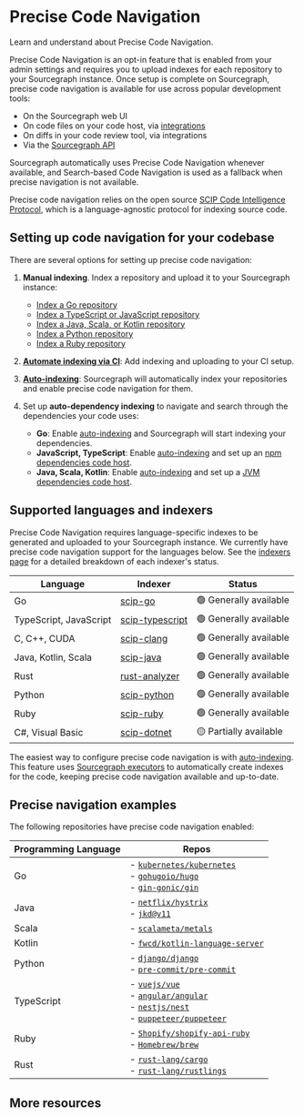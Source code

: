 # Precise Code Navigation

<p className="subtitle">Learn and understand about Precise Code Navigation.</p>

Precise Code Navigation is an opt-in feature that is enabled from your admin settings and requires you to upload indexes for each repository to your Sourcegraph instance. Once setup is complete on Sourcegraph, precise code navigation is available for use across popular development tools:

- On the Sourcegraph web UI
- On code files on your code host, via [integrations](/integration/)
- On diffs in your code review tool, via integrations
- Via the [Sourcegraph API](/api/graphql)

Sourcegraph automatically uses Precise Code Navigation whenever available, and Search-based Code Navigation is used as a fallback when precise navigation is not available.

Precise code navigation relies on the open source [SCIP Code Intelligence Protocol](https://github.com/sourcegraph/scip), which is a language-agnostic protocol for indexing source code.

## Setting up code navigation for your codebase

There are several options for setting up precise code navigation:

1. **Manual indexing**. Index a repository and upload it to your Sourcegraph instance:

    - [Index a Go repository](/code_navigation/how-to/index_a_go_repository#manual-indexing)
    - [Index a TypeScript or JavaScript repository](/code_navigation/how-to/index_a_typescript_and_javascript_repository#manual-indexing)
    - [Index a Java, Scala, or Kotlin repository](https://sourcegraph.github.io/scip-java/docs/getting-started.html)
    - [Index a Python repository](https://sourcegraph.com/github.com/sourcegraph/scip-python)
    - [Index a Ruby repository](https://sourcegraph.com/github.com/sourcegraph/scip-ruby)

2. [**Automate indexing via CI**](/code_navigation/how-to/adding_lsif_to_workflows): Add indexing and uploading to your CI setup.
3. [**Auto-indexing**](/code-search/code-navigation/auto_indexing#enable-auto-indexing): Sourcegraph will automatically index your repositories and enable precise code navigation for them.
4. Set up **auto-dependency indexing** to navigate and search through the dependencies your code uses:
    - **Go**: Enable [auto-indexing](/code-search/code-navigation/auto_indexing) and Sourcegraph will start indexing your dependencies.
    - **JavaScript, TypeScript**: Enable [auto-indexing](/code-search/code-navigation/auto_indexing#enable-auto-indexing) and set up an [npm dependencies code host](/integration/npm).
    - **Java, Scala, Kotlin**: Enable [auto-indexing](/code-search/code-navigation/auto_indexing) and set up a [JVM dependencies code host](/integration/jvm).

## Supported languages and indexers

Precise Code Navigation requires language-specific indexes to be generated and uploaded to your Sourcegraph instance. We currently have precise code navigation support for the languages below. See the [indexers page](/code-search/code-navigation/writing_an_indexer) for a detailed breakdown of each indexer's status.

|        Language        |                                      Indexer                                      |        Status         |
| ---------------------- | --------------------------------------------------------------------------------- | --------------------- |
| Go                     | [scip-go](https://sourcegraph.com/github.com/sourcegraph/scip-go)                 | 🟢 Generally available |
| TypeScript, JavaScript | [scip-typescript](https://sourcegraph.com/github.com/sourcegraph/scip-typescript) | 🟢 Generally available |
| C, C++, CUDA           | [scip-clang](https://sourcegraph.com/github.com/sourcegraph/scip-clang)           | 🟢 Generally available |
| Java, Kotlin, Scala    | [scip-java](https://sourcegraph.com/github.com/sourcegraph/scip-java)             | 🟢 Generally available |
| Rust                   | [rust-analyzer](https://sourcegraph.com/github.com/rust-lang/rust-analyzer)       | 🟢 Generally available |
| Python                 | [scip-python](https://sourcegraph.com/github.com/sourcegraph/scip-python)         | 🟢 Generally available |
| Ruby                   | [scip-ruby](https://sourcegraph.com/github.com/sourcegraph/scip-ruby)             | 🟢 Generally available |
| C#, Visual Basic       | [scip-dotnet](https://github.com/sourcegraph/scip-dotnet)                         | 🟡 Partially available |

The easiest way to configure precise code navigation is with [auto-indexing](/code-search/code-navigation/auto_indexing). This feature uses [Sourcegraph executors](/admin/executors/) to automatically create indexes for the code, keeping precise code navigation available and up-to-date.

## Precise navigation examples

The following repositories have precise code navigation enabled:

| **Programming Language** |                                                                                                                                                                                                                                                                                                                                                                         **Repos**                                                                                                                                                                                                                                                                                                                                                                         |
| ------------------------ | --------------------------------------------------------------------------------------------------------------------------------------------------------------------------------------------------------------------------------------------------------------------------------------------------------------------------------------------------------------------------------------------------------------------------------------------------------------------------------------------------------------------------------------------------------------------------------------------------------------------------------------------------------------------------------------------------------------------------------------------------------- |
| Go                       | - [`kubernetes/kubernetes`](https://sourcegraph.com/github.com/kubernetes/kubernetes@f4abde9e57cc30efcc8f79c9ebd791d15f4164c4/-/blob/cmd/cloud-controller-manager/main.go?L45:2&popover=pinned) <br /> - [`gohugoio/hugo`](https://sourcegraph.com/github.com/gohugoio/hugo@d1278f696aa062950471587bf3dc4a1604cf5d5b/-/blob/common/hugo/hugo.go?L63:15&popover=pinned) <br /> - [`gin-gonic/gin`](https://sourcegraph.com/github.com/gin-gonic/gin@6de2245e6265a077326d13cb249378b2d27ad781/-/blob/routergroup.go?L33:6&popover=pinned) |
| Java                     | - [`netflix/hystrix`](https://sourcegraph.com/github.com/Netflix/Hystrix@3cb21589895e9f8f87cfcdbc9d96d9f63d48b848/-/blob/hystrix-core/src/main/java/com/netflix/hystrix/HystrixRequestCache.java?L77:40#tab=references) <br /> - [`jkd@v11`](https://sourcegraph.com/jdk@v11/-/blob/java.base/java/util/Iterator.java?L130:18#tab=references)                                                                                                                                                                                                                                                                                                                                                                                                             |
| Scala                     | - [`scalameta/metals`](https://sourcegraph.com/github.com/scalameta/metals@5bd656f19733903fc0c2ecee844548dad182f5a7/-/blob/metals/src/main/scala/scala/meta/metals/Main.scala?L46:20#tab=references)                                                                                                                                                                                                                                                                                                                                                                                                             |
| Kotlin                     | - [`fwcd/kotlin-language-server`](https://sourcegraph.com/github.com/fwcd/kotlin-language-server@1.3.0/-/blob/server/src/main/kotlin/org/javacs/kt/CompiledFile.kt?L22:7&popover=pinned)                                                                                                                                                                                                                                                                                                                                                                                                             |
| Python                     | - [`django/django`](https://sourcegraph.com/github.com/django/django@b2eff16806057095c7dd3daa9402ad615e51627f/-/blob/django/core/files/storage.py?L70:9&popover=pinned) <br /> - [`pre-commit/pre-commit`](https://sourcegraph.com/github.com/pre-commit/pre-commit@170335cbb63796761d592f8eacd66c78de8dd912/-/blob/pre_commit/languages/dart.py?L35:25&popover=pinned)                                                                                                                                                                                                                                                                                                                                                                                                             |
| TypeScript                     | - [`vuejs/vue`](https://sourcegraph.com/github.com/vuejs/vue@bf64c4da5ca516924d940bb29f3e59b0fa5863c9/-/blob/src/core/observer/index.ts?L68:3&popover=pinned) <br /> - [`angular/angular`](https://sourcegraph.com/github.com/angular/angular@bdf57ab14a310f6e6811d9f990cbbd3612bde538/-/blob/packages/core/src/interface/simple_change.ts?L18:14&popover=pinned) <br /> - [`nestjs/nest`](https://sourcegraph.com/github.com/nestjs/nest@d5b6e489209090544a4f39c4f4a716b9800ca6a8/-/blob/packages/microservices/listeners-controller.ts?L39:9&popover=pinned) <br /> - [`puppeteer/puppeteer`](https://sourcegraph.com/github.com/puppeteer/puppeteer@79e11985ba44b72b1ad6b8cd861fe316f1945e64/-/blob/src/common/Browser.ts?L54:11#tab=references)                                                                                                                                                                                                                                                                                                                                                                                                             |
| Ruby                     | - [`Shopify/shopify-api-ruby`](https://sourcegraph.com/github.com/Shopify/shopify-api-ruby@v11.1.0/-/blob/lib/shopify_api/auth/auth_scopes.rb?L23:33&popover=pinned) <br /> - [`Homebrew/brew`](https://sourcegraph.com/github.com/Homebrew/brew@3.5.9/-/blob/Library/Homebrew/utils/bottles.rb?L18:18&popover=pinned)                                                                                                                                                                                                                                                                                                                                                                                                             |
| Rust                     | - [`rust-lang/cargo`](https://sourcegraph.com/github.com/rust-lang/cargo/-/blob/src/cargo/core/compiler/compilation.rs?L15:12&popover=pinned#tab=references) <br /> - [`rust-lang/rustlings`](https://sourcegraph.com/github.com/rust-lang/rustlings@c923e7af73a91970d2e63e03babbca9cc0817551/-/blob/src/verify.rs?L147:15&popover=pinned)                                                                                                                                                                                                                                                                                                                                                                                                             |

## More resources

<QuickLinks>
    <QuickLink href="/code-search/code-navigation/writing_an_indexer" icon="installation" imgAlt="Code Navigation" title="Writing a SCIP indexer" description="Learn how you can write an indexer to emit SCIP with Sourcegraph." />
    <QuickLink href="/code-search/code-navigation/how-to/adding_lsif_to_workflows" icon="lightbulb" imgAlt="Code Navigation" title="Adding precise code navigation to CI/CD workflows" description="Learn how to add precise code navigation to CI/CD workflows to Sourcegraph." />
</QuickLinks>
